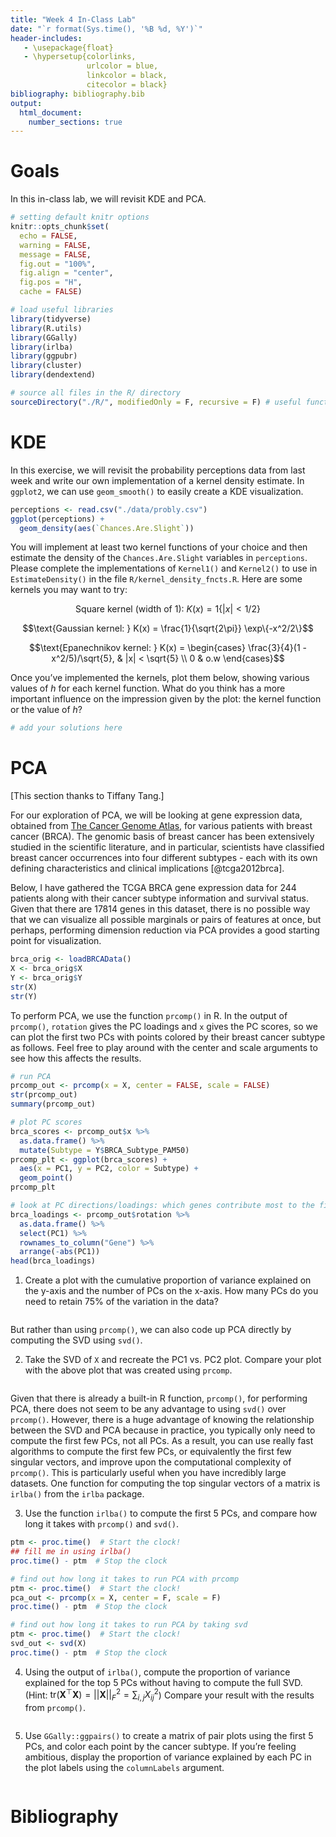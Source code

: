 ```yaml
---
title: "Week 4 In-Class Lab"
date: "`r format(Sys.time(), '%B %d, %Y')`"
header-includes:
   - \usepackage{float}
   - \hypersetup{colorlinks, 
                 urlcolor = blue,
                 linkcolor = black, 
                 citecolor = black}
bibliography: bibliography.bib
output: 
  html_document:
    number_sections: true
---
```


# Goals

In this in-class lab, we will revisit KDE and PCA.

```r
# setting default knitr options
knitr::opts_chunk$set(
  echo = FALSE,  
  warning = FALSE,  
  message = FALSE,  
  fig.out = "100%",
  fig.align = "center", 
  fig.pos = "H",
  cache = FALSE)

# load useful libraries
library(tidyverse)
library(R.utils)
library(GGally)
library(irlba)
library(ggpubr)
library(cluster)
library(dendextend)
```

```r
# source all files in the R/ directory
sourceDirectory("./R/", modifiedOnly = F, recursive = F) # useful functions
```

# KDE

In this exercise, we will revisit the probability perceptions data from last
week and write our own implementation of a kernel density estimate. In
`ggplot2`, we can use `geom_smooth()` to easily create a KDE visualization.

```r
perceptions <- read.csv("./data/probly.csv")
ggplot(perceptions) +
  geom_density(aes(`Chances.Are.Slight`))
```

You will implement at least two kernel functions of your choice and then
estimate the density of the `Chances.Are.Slight` variables in `perceptions`.
Please complete the implementations of `Kernel1()` and `Kernel2()` to use in
`EstimateDensity()` in the file `R/kernel_density_fncts.R`. Here are some
kernels you may want to try:

$$\text{Square kernel (width of 1): } K(x) = 1\{|x| < 1/2\}$$

$$\text{Gaussian kernel: } K(x) = \frac{1}{\sqrt{2\pi}} \exp\{-x^2/2\}$$

$$\text{Epanechnikov kernel: } K(x) = \begin{cases} 
\frac{3}{4}(1 - x^2/5)/\sqrt{5}, & |x| < \sqrt{5} \\
 0 & o.w
 \end{cases}$$


Once you've implemented the kernels, plot them below, showing various values of
$h$ for each kernel function. What do you think has a more important influence
on the impression given by the plot: the kernel function or the value of $h$?

```r
# add your solutions here
```



# PCA

[This section thanks to Tiffany Tang.]

For our exploration of PCA, we will be looking at gene expression data, obtained from [The Cancer Genome Atlas](https://www.cancer.gov/about-nci/organization/ccg/research/structural-genomics/tcga), for various patients with breast cancer (BRCA). The genomic basis of breast cancer has been extensively studied in the scientific literature, and in particular, scientists have classified breast cancer occurrences into four different subtypes - each with its own defining characteristics and clinical implications [@tcga2012brca].

Below, I have gathered the TCGA BRCA gene expression data for 244 patients along with their cancer subtype information and survival status. Given that there are 17814 genes in this dataset, there is no possible way that we can visualize all possible marginals or pairs of features at once, but perhaps, performing dimension reduction via PCA provides a good starting point for visualization.

```r

brca_orig <- loadBRCAData()
X <- brca_orig$X
Y <- brca_orig$Y
str(X)
str(Y)

```

To perform PCA, we use the function ```prcomp()``` in R. In the output of ```prcomp()```, ```rotation``` gives the PC loadings and ```x``` gives the PC scores, so we can plot the first two PCs with points colored by their breast cancer subtype as follows. Feel free to play around with the center and scale arguments to see how this affects the results.

```r

# run PCA
prcomp_out <- prcomp(x = X, center = FALSE, scale = FALSE)
str(prcomp_out)
summary(prcomp_out)

# plot PC scores
brca_scores <- prcomp_out$x %>%
  as.data.frame() %>%
  mutate(Subtype = Y$BRCA_Subtype_PAM50)
prcomp_plt <- ggplot(brca_scores) +
  aes(x = PC1, y = PC2, color = Subtype) +
  geom_point()
prcomp_plt

# look at PC directions/loadings: which genes contribute most to the first PC
brca_loadings <- prcomp_out$rotation %>%
  as.data.frame() %>%
  select(PC1) %>%
  rownames_to_column("Gene") %>%
  arrange(-abs(PC1))
head(brca_loadings)

```


1. Create a plot with the cumulative proportion of variance explained on the y-axis and the number of PCs on the x-axis. How many PCs do you need to retain $75\%$ of the variation in the data?

```r

```

But rather than using ```prcomp()```, we can also code up PCA directly by computing the SVD using ```svd()```.

2. Take the SVD of ```X``` and recreate the PC1 vs. PC2 plot. Compare your plot with the above plot that was created using ```prcomp```.

```r


```


Given that there is already a built-in R function, ```prcomp()```, for performing PCA, there does not seem to be any advantage to using ```svd()``` over ```prcomp()```. However, there is a huge advantage of knowing the relationship between the SVD and PCA because in practice, you typically only need to compute the first few PCs, not all PCs. As a result, you can use really fast algorithms to compute the first few PCs, or equivalently the first few singular vectors, and improve upon the computational complexity of ```prcomp()```. This is particularly useful when you have incredibly large datasets. One function for computing the top singular vectors of a matrix is ```irlba()``` from the ```irlba``` package. 

3. Use the function ```irlba()``` to compute the first 5 PCs, and compare how long it takes with ```prcomp()``` and ```svd()```.

```r

ptm <- proc.time()  # Start the clock!
## fill me in using irlba()
proc.time() - ptm  # Stop the clock

# find out how long it takes to run PCA with prcomp
ptm <- proc.time()  # Start the clock!
pca_out <- prcomp(x = X, center = F, scale = F)
proc.time() - ptm  # Stop the clock

# find out how long it takes to run PCA by taking svd
ptm <- proc.time()  # Start the clock!
svd_out <- svd(X)
proc.time() - ptm  # Stop the clock

```

4. Using the output of ```irlba()```, compute the proportion of variance explained for the top 5 PCs without having to compute the full SVD. (Hint: $\text{tr}(\mathbf{X}^{\top} \mathbf{X}) = || \mathbf{X} ||_F^2 = \sum_{i, j} X_{ij}^2$) Compare your result with the results from ```prcomp()```.

```r


```

5. Use ```GGally::ggpairs()``` to create a matrix of pair plots using the first 5 PCs, and color each point by the cancer subtype. If you're feeling ambitious, display the proportion of variance explained by each PC in the plot labels using the ```columnLabels``` argument.

```r


```

# Bibliography
